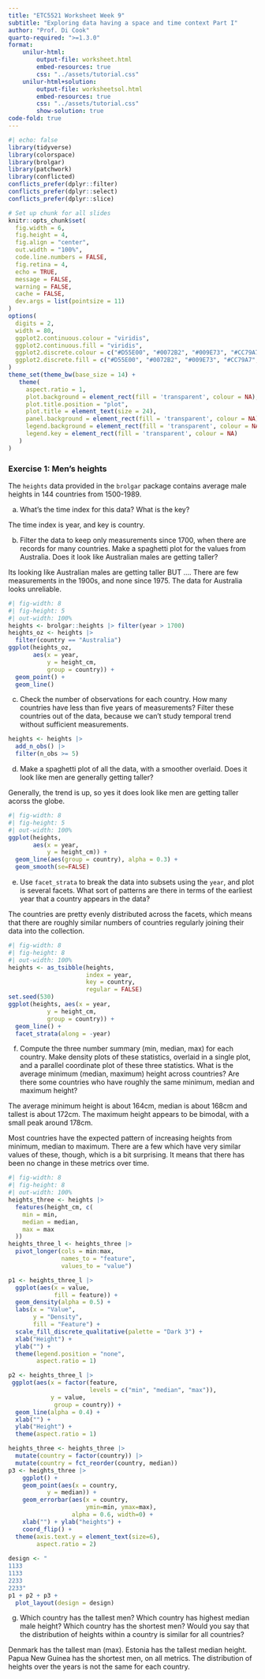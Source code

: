 ```yaml
---
title: "ETC5521 Worksheet Week 9"
subtitle: "Exploring data having a space and time context Part I"
author: "Prof. Di Cook"
quarto-required: ">=1.3.0"
format:
    unilur-html:
        output-file: worksheet.html
        embed-resources: true
        css: "../assets/tutorial.css"
    unilur-html+solution:
        output-file: worksheetsol.html
        embed-resources: true
        css: "../assets/tutorial.css"
        show-solution: true
code-fold: true
---
```


```r
#| echo: false
library(tidyverse)
library(colorspace)
library(brolgar)
library(patchwork)
library(conflicted)
conflicts_prefer(dplyr::filter)
conflicts_prefer(dplyr::select)
conflicts_prefer(dplyr::slice)

# Set up chunk for all slides
knitr::opts_chunk$set(
  fig.width = 6,
  fig.height = 4,
  fig.align = "center",
  out.width = "100%",
  code.line.numbers = FALSE,
  fig.retina = 4,
  echo = TRUE,
  message = FALSE,
  warning = FALSE,
  cache = FALSE,
  dev.args = list(pointsize = 11)
)
options(
  digits = 2,
  width = 80,
  ggplot2.continuous.colour = "viridis",
  ggplot2.continuous.fill = "viridis",
  ggplot2.discrete.colour = c("#D55E00", "#0072B2", "#009E73", "#CC79A7", "#E69F00", "#56B4E9", "#F0E442"),
  ggplot2.discrete.fill = c("#D55E00", "#0072B2", "#009E73", "#CC79A7", "#E69F00", "#56B4E9", "#F0E442")
)
theme_set(theme_bw(base_size = 14) +
   theme(
     aspect.ratio = 1,
     plot.background = element_rect(fill = 'transparent', colour = NA),
     plot.title.position = "plot",
     plot.title = element_text(size = 24),
     panel.background = element_rect(fill = 'transparent', colour = NA),
     legend.background = element_rect(fill = 'transparent', colour = NA),
     legend.key = element_rect(fill = 'transparent', colour = NA)
   )
)

```


### Exercise 1: Men's heights 

The `heights` data provided in the `brolgar` package contains average male heights in 144 countries from 1500-1989. 

a. What's the time index for this data? What is the key?

::: unilur-solution
The time index is year, and key is country.
:::

b. Filter the data to keep only measurements since 1700, when there are records for many countries. Make a spaghetti plot for the values from Australia. Does it look like Australian males are getting taller?

::: unilur-solution
Its looking like Australian males are getting taller BUT .... There are few measurements in the 1900s, and none since 1975. The data for Australia looks unreliable.

```r
#| fig-width: 8
#| fig-height: 5
#| out-width: 100%
heights <- brolgar::heights |> filter(year > 1700)
heights_oz <- heights |> 
  filter(country == "Australia") 
ggplot(heights_oz,
       aes(x = year,
           y = height_cm,
           group = country)) + 
  geom_point() + 
  geom_line()
```
:::

c. Check the number of observations for each country. How many countries have less than five years of measurements? Filter these countries out of the data, because we can't study temporal trend without sufficient measurements. 

::: unilur-solution

```r
heights <- heights |> 
  add_n_obs() |> 
  filter(n_obs >= 5)
```
:::

d. Make a spaghetti plot of all the data, with a smoother overlaid. Does it look like men are generally getting taller?

::: unilur-solution
Generally, the trend is up, so yes it does look like men are getting taller acorss the globe.

```r
#| fig-width: 8
#| fig-height: 5
#| out-width: 100%
ggplot(heights,
       aes(x = year,
           y = height_cm)) + 
  geom_line(aes(group = country), alpha = 0.3) + 
  geom_smooth(se=FALSE)
```
:::

e. Use `facet_strata` to break the data into subsets using  the `year`, and plot is several facets. What sort of patterns are there in terms of the earliest year that a country appears in the data?

::: unilur-solution
The countries are pretty evenly distributed across the facets, which means that there are roughly similar numbers of countries regularly joining their data into the collection.

```r
#| fig-width: 8
#| fig-height: 8
#| out-width: 100%
heights <- as_tsibble(heights,
                      index = year,
                      key = country,
                      regular = FALSE)
set.seed(530)
ggplot(heights, aes(x = year,
           y = height_cm,
           group = country)) + 
  geom_line() + 
  facet_strata(along = -year)
```
:::

f. Compute the three number summary (min, median, max) for each country. Make density plots of these statistics, overlaid in a single plot, and a parallel coordinate plot of these three statistics. What is the average minimum (median, maximum) height across countries? Are there some countries who have roughly the same minimum, median and maximum height?

::: unilur-solution
The average minimum height is about 164cm, median is about 168cm and tallest is about 172cm. The maximum height appears to be bimodal, with a small peak around 178cm.

Most countries have the expected pattern of increasing heights from minimum, median to maximum. There are a few which have very similar values of these, though, which is a bit surprising. It means that there has been no change in these metrics over time.

```r
#| fig-width: 8
#| fig-height: 8
#| out-width: 100%
heights_three <- heights |>
  features(height_cm, c(
    min = min,
    median = median,
    max = max
  ))
heights_three_l <- heights_three |> 
  pivot_longer(cols = min:max,
               names_to = "feature",
               values_to = "value")

p1 <- heights_three_l |> 
  ggplot(aes(x = value,
             fill = feature)) + 
  geom_density(alpha = 0.5) +
  labs(x = "Value",
       y = "Density",
       fill = "Feature") + 
  scale_fill_discrete_qualitative(palette = "Dark 3") +
  xlab("Height") +
  ylab("") +
  theme(legend.position = "none",
        aspect.ratio = 1)

p2 <- heights_three_l |> 
 ggplot(aes(x = factor(feature, 
                       levels = c("min", "median", "max")),
            y = value,
             group = country)) + 
  geom_line(alpha = 0.4) +
  xlab("") +
  ylab("Height") +
  theme(aspect.ratio = 1)

heights_three <- heights_three |> 
  mutate(country = factor(country)) |>
  mutate(country = fct_reorder(country, median)) 
p3 <- heights_three |>
    ggplot() + 
    geom_point(aes(x = country,
           y = median)) +
    geom_errorbar(aes(x = country, 
                      ymin=min, ymax=max), 
                  alpha = 0.6, width=0) +
    xlab("") + ylab("heights") +
    coord_flip() +
  theme(axis.text.y = element_text(size=6),
        aspect.ratio = 2)
 
design <- "
1133
1133
2233
2233"
p1 + p2 + p3 + 
  plot_layout(design = design)
```
:::

g. Which country has the tallest men? Which country has highest median male height? Which country has the shortest men? Would you say that the distribution of heights within a  country is similar for all countries?

::: unilur-solution
Denmark has the tallest man (max). Estonia has the tallest median height. Papua New Guinea has the shortest men, on all metrics. The distribution of heights over the years is not the same for each country.
:::


